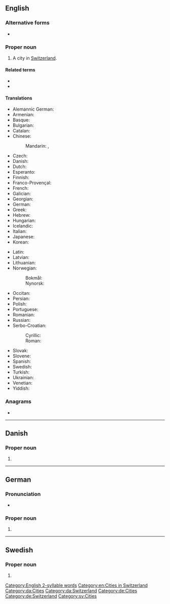 ==English==
{{wiki}}

===Alternative forms===
* {{l|en|Basle}}

===Proper noun===
{{en-proper noun}}

# A city in [[Switzerland]].

====Related terms====
* {{l|en|Basel-Stadt}}
* {{l|en|Basel-Landschaft}}

====Translations====
{{trans-top|city in Switzerland}}
* Alemannic German: {{t|gsw|Bàsel}}
* Armenian: {{t|hy|Բազել}}
* Basque: {{t|eu|Basilea}}
* Bulgarian: {{t|bg|Базел|m}}
* Catalan: {{t|ca|Basilea|f}}
* Chinese:
*: Mandarin: {{t+|cmn|巴塞爾}}, {{t+|cmn|巴塞尔|tr=Bāsài'ěr}}
* Czech: {{t+|cs|Basilej}}
* Danish: {{t|da|Basel}}
* Dutch: {{t|nl|Bazel|n}}
* Esperanto: {{t|eo|Bazelo}}
* Finnish: {{t|fi|Basel}}
* Franco-Provençal: {{t|frp|Bâla}}
* French: {{t+|fr|Bâle|f}}
* Galician: {{t|gl|Basilea|f}}
* Georgian: {{t|ka|ბაზელი}}
* German: {{t+|de|Basel|n}}
* Greek: {{t+|el|Βασιλεία|f}}
* Hebrew: {{t|he|באזל|tr=bazel}}
* Hungarian: {{t+|hu|Bázel}}
* Icelandic: {{t|is|Buslaraborg|f}}
* Italian: {{t+|it|Basilea|f}}
* Japanese: {{t|ja|バーゼル|tr=Bāzeru}}
* Korean: {{t+|ko|바젤}}
{{trans-mid}}
* Latin: {{t|la|Basilea|f}}
* Latvian: {{t|lv|Bāzele|f}}
* Lithuanian: {{t|lt|Bazelis|m}}
* Norwegian:
*: Bokmål: {{t|nb|Basel|n}}
*: Nynorsk: {{t|nn|Basel|n}}
* Occitan: {{t|oc|Basilèa|f}}
* Persian: {{t+|fa|بازل|tr=bázel|sc=fa-Arab}}
* Polish: {{t+|pl|Bazylea|f}}
* Portuguese: {{t+|pt|Basileia|f}}
* Romanian: {{t|ro|Basel|n}}
* Russian: {{t+|ru|Ба́зель|m|tr=Bázɛlʹ}}
* Serbo-Croatian: 
*: Cyrillic: {{t|sh|Базел|m}}
*: Roman: {{t+|sh|Basel|m}}
* Slovak: {{t|sk|Bazilej}}
* Slovene: {{t|sl|Basel|m}}
* Spanish: {{t+|es|Basilea}}
* Swedish: {{t+|sv|Basel}}
* Turkish: {{t|tr|Basel}}
* Ukrainian: {{t|uk|Ба́зель|m}}
* Venetian: {{t|vec|Baxiłea|f}}
* Yiddish: {{t|yi|באַזל|n}}
{{trans-bottom}}

===Anagrams===
* {{anagrams|en|a=abels|Ables|Basle|Blase|Bleas|Sabel|Sable|ables|albes|baels|bales|beals|blase|blasé|labes|sable|saleb}}

[[Category:English 2-syllable words]]
[[Category:en:Cities in Switzerland]]

----

==Danish==

===Proper noun===
{{head|da|proper noun}}

# {{l|en|Basel}}

[[Category:da:Cities]]
[[Category:da:Switzerland]]

----

==German==

===Pronunciation===
* {{audio|De-Basel.ogg|Audio|lang=de}}

===Proper noun===
{{de-proper noun|n}}

# {{l|en|Basel}}

[[Category:de:Cities]]
[[Category:de:Switzerland]]

----

==Swedish==

===Proper noun===
{{sv-proper noun|n}}

# {{l|en|Basel}}

[[Category:sv:Cities]]